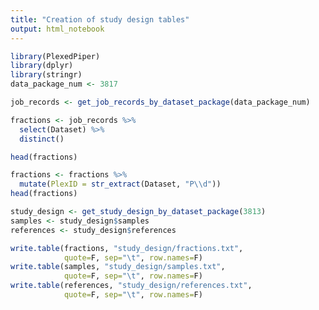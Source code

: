 ```yaml
---
title: "Creation of study design tables"
output: html_notebook
---
```


```r
library(PlexedPiper)
library(dplyr)
library(stringr)
data_package_num <- 3817
```

```r
job_records <- get_job_records_by_dataset_package(data_package_num)

fractions <- job_records %>%
  select(Dataset) %>%
  distinct()

head(fractions)
```

```r
fractions <- fractions %>%
  mutate(PlexID = str_extract(Dataset, "P\\d"))
head(fractions)
```

```r
study_design <- get_study_design_by_dataset_package(3813)
samples <- study_design$samples
references <- study_design$references
```

```r
write.table(fractions, "study_design/fractions.txt",
            quote=F, sep="\t", row.names=F)
write.table(samples, "study_design/samples.txt",
            quote=F, sep="\t", row.names=F)
write.table(references, "study_design/references.txt",
            quote=F, sep="\t", row.names=F)
```

